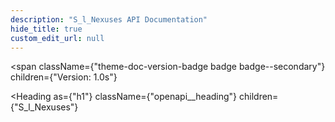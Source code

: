 ```yaml
---
description: "S_l_Nexuses API Documentation"
hide_title: true
custom_edit_url: null
---
```



<span
  className={"theme-doc-version-badge badge badge--secondary"}
  children={"Version: 1.0s"}
>
</span>

<Heading
  as={"h1"}
  className={"openapi__heading"}
  children={"S_l_Nexuses"}
>
</Heading>
